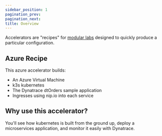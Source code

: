 ```yaml
---
sidebar_position: 1
pagination_prev:
pagination_next:
title: Overview
---
```


Accelerators are "recipes" for [modular labs](/docs/k8s) designed to quickly produce a particular configuration.

## Azure Recipe

This azure accelerator builds:

- An Azure Virtual Machine
- k3s kubernetes
- The Dynatrace dtOrders sample application
- Ingresses using nip.io into each service

## Why use this accelerator?

You'll see how kubernetes is built from the ground up, deploy a microservices application, and monitor it easily with Dynatrace.
